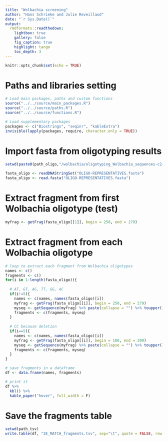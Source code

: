```yaml
---
title: "Wolbachia screening"
author: "Hans Schrieke and Julie Reveillaud"
date: "`r Sys.Date()`"
output: 
  rmdformats::readthedown:
    lightbox: true
    gallery: false
    fig_caption: true
    highlight: tango
    toc_depth: 3
---
```


```r
knitr::opts_chunk$set(echo = TRUE)
```

# Paths and libraries setting

```r
# Load main packages, paths and custom functions
source("../../source/main_packages.R")
source("../../source/paths.R")
source("../../source/functions.R")

# Load supplementary packages
packages <- c("Biostrings", "seqinr", "kableExtra")
invisible(lapply(packages, require, character.only = TRUE))
```

# Import fasta from oligotyping results

```r
setwd(paste0(path_oligo,"/wolbachia/oligotyping_Wolbachia_sequences-c2-s1-a0.0-A0-M10"))

fasta_oligo <- readDNAStringSet("OLIGO-REPRESENTATIVES.fasta")
fasta_oligo <- read.fasta("OLIGO-REPRESENTATIVES.fasta")
```

# Extract fragment from first Wolbachia oligotype (test)
```r
myfrag <- getFrag(fasta_oligo[[1]], begin = 250, end = 279)
```

# Extract fragment from each Wolbachia oligotype

```r

# loop to extract each fragment from Wolbachia oligotypes
names <- c()
fragments <- c()
for(i in 1:length(fasta_oligo)){
  
  # AT, GT, AG, TT, GG, AC
  if(i!=5){
    names <- c(names, names(fasta_oligo)[i])
    myfrag <- getFrag(fasta_oligo[[i]], begin = 250, end = 279)
    myseq <- getSequence(myfrag) %>% paste(collapse = "") %>% toupper()
    fragments <- c(fragments, myseq)
  }
  
  # CC because deletion
  if(i==5){
    names <- c(names, names(fasta_oligo)[i])
    myfrag <- getFrag(fasta_oligo[[i]], begin = 180, end = 209)
    myseq <- getSequence(myfrag) %>% paste(collapse = "") %>% toupper()
    fragments <- c(fragments, myseq)
  }
}

# save fragments in a dataframe
df <- data.frame(names, fragments)

# print it
df %>%
  kbl() %>%
  kable_paper("hover", full_width = F)
```

# Save the fragments table
```r
setwd(path_tsv)
write.table(df, "2E_MATCH_fragments.tsv", sep="\t", quote = FALSE, row.names = FALSE)
```


